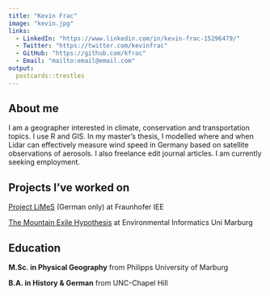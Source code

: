 ---
title: "Kevin Frac"
image: "kevin.jpg"
links:
  - LinkedIn: "https://www.linkedin.com/in/kevin-frac-15296479/"
  - Twitter: "https://twitter.com/kevinfrac"
  - GitHub: "https://github.com/kfrac"
  - Email: "mailto:email@email.com"
output:
  postcards::trestles
---

## About me

I am a geographer interested in climate, conservation and transportation topics. I use R and GIS. In my master's thesis, I modelled where and when Lidar can effectively measure wind speed in Germany based on satellite observations of aerosols. I also freelance edit journal articles. I am currently seeking employment.

## Projects I've worked on

[Project LiMeS](https://www.iee.fraunhofer.de/de/projekte/suche/laufende/LiMeS.html) (German only) at Fraunhofer IEE

[The Mountain Exile Hypothesis](https://www.uni-marburg.de/en/fb19/dfg2358) at Environmental Informatics Uni Marburg

## Education

**M.Sc. in Physical Geography** from Philipps University of Marburg

**B.A. in History & German** from UNC-Chapel Hill
